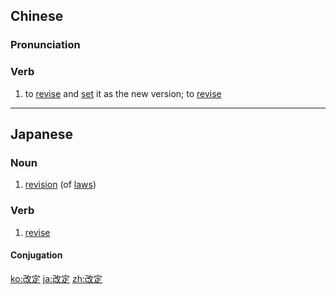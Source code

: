 ==Chinese==
{{zh-forms}}

===Pronunciation===
{{zh-pron
|m=gǎidìng
|c=goi2 ding6
|cat=v
}}

===Verb===
{{zh-verb}}

# to [[revise]] and [[set]] it as the new version; to [[revise]]

----

==Japanese==
{{ja-kanjitab|かい|てい|yomi=on}}

===Noun===
{{ja-noun|かいてい}}

# [[revision]] (of [[laws]])

===Verb===
{{ja-verb-suru|tr=trans|かいてい}}

# [[revise]]

====Conjugation====
{{ja-suru|かいてい}}

[[ko:改定]]
[[ja:改定]]
[[zh:改定]]